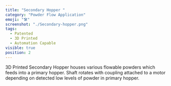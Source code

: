 ```yaml
---
title: "Secondary Hopper "
category: "Powder Flow Application"
emoji: "🛠"
screenshot: "./Secondary-hopper.png"
tags:
  - Patented
  - 3D Printed
  - Automation Capable
visible: true
position: 2
---
```


3D Printed Secondary Hopper houses various flowable powders which feeds into a primary hopper. Shaft rotates with coupling attached to a motor depending on detected low levels of powder in primary hopper.
